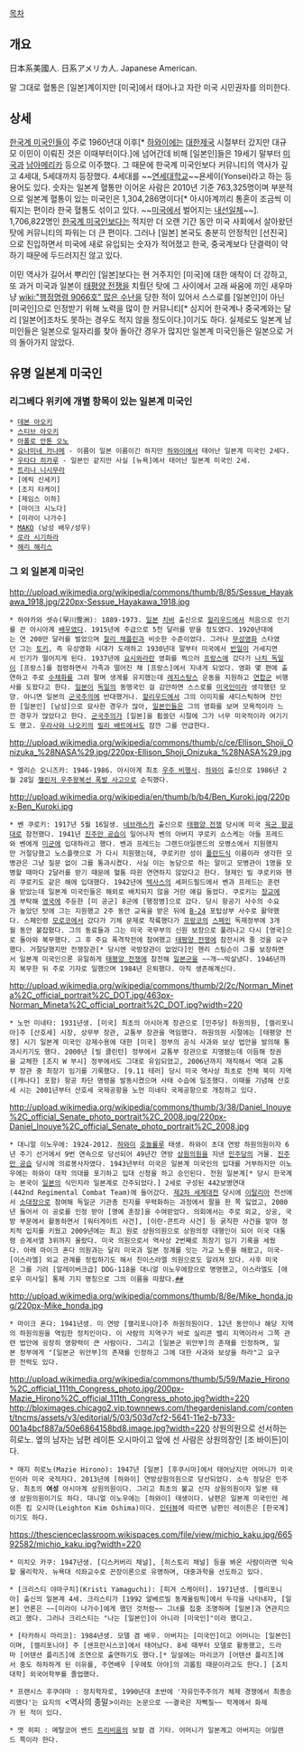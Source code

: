 [[목차]]

== 개요 ==
日本系美國人. 日系アメリカ人. Japanese American.

말 그대로 혈통은 [일본]계이지만 [미국]에서 태어나고 자란 미국 시민권자를 의미한다.

== 상세 ==
[[한국계 미국인]]들이 주로 1960년대 이후[* [[하와이]]에는 [[대한제국]] 시절부터 갔지만 대규모 이민이 이뤄진 것은 이때부터이다.]에 넘어간데 비해 [일본인]들은 19세기 말부터 [[미국]]과 [[남아메리카]] 등으로 이주했다. 그 때문에 한국계 미국인보다 커뮤니티의 역사가 깊고 4세대, 5세대까지 등장했다. 4세대를 ~~[[연세대학교]]~~욘세이(Yonsei)라고 하는 등 용어도 있다. 숫자는 일본계 혈통만 이어온 사람은 2010년 기준 763,325명이며 부분적으로 일본계 혈통이 있는 미국인은 1,304,286명이다[* 아시아계끼리 통혼이 조금씩 이뤄지는 편이라 한국 혈통도 섞이고 있다. ~~[[미국]]에서 벌어지는 [[내선일체]]~~]. 1,706,822명인 [[한국계 미국인]]보다는 적지만 더 오랜 기간 동안 미국 사회에서 살아왔던 탓에 커뮤니티의 파워는 더 큰 편이다. 그러나 [일본] 본국도 충분히 안정적인 [선진국]으로 진입하면서 미국에 새로 유입되는 숫자가 적어졌고 한국, 중국계보다 단결력이 약하기 때문에 두드러지진 않고 있다.

이민 역사가 길어서 뿌리인 [일본]보다는 현 거주지인 [미국]에 대한 애착이 더 강하고, 또 과거 미국과 일본이 [[태평양 전쟁]]을 치뤘던 탓에 그 사이에서 고래 싸움에 끼인 새우마냥 [[wiki:"행정명령 9066호" 많은 수난]]을 당한 적이 있어서 스스로를 [일본인]이 아닌 [미국인]으로 인정받기 위해 노력을 많이 한 커뮤니티[* 심지어 한국계나 중국계와는 달리 [일본어]조차도 못하는 경우도 적지 않을 정도이다.]이기도 하다. 실제로도 일본계 남미인들은 일본으로 일자리를 찾아 돌아간 경우가 많지만 일본계 미국인들은 일본으로 거의 돌아가지 않았다. 

== 유명 일본계 미국인 ==
=== 리그베다 위키에 개별 항목이 있는 일본계 미국인 ===
 * [[데본 아오키]]
 * [[스티브 아오키]]
 * [[아폴로 안톤 오노]]
 * [[요나미네 카나메]] - 이름이 일본 이름이긴 하지만 [[하와이]]에서 태어난 일본계 미국인 2세다.
 * [[우타다 히카루]] - 일본인 같지만 사실 [뉴욕]에서 태어난 일본계 미국인 2세.
 * [[트리나 니시무라]]
 * [에릭 신세키]
 * [조지 타케이]
 * [제임스 이하]
 * [마이크 시노다]
 * [미라이 나가수]
 * [[MAKO]] (남성 배우/성우)
 * [[로라 시기하라]]
 * [[해리 해리스]]
=== 그 외 일본계 미국인 ===
http://upload.wikimedia.org/wikipedia/commons/thumb/8/85/Sessue_Hayakawa_1918.jpg/220px-Sessue_Hayakawa_1918.jpg
 * 하야카와 셋슈(早川雪洲): 1889-1973. [[일본]] [[치바]] 출신으로 [[헐리우드]]에서 처음으로 인기를 끈 아시아계 [[배우]]였다. 1915년에 주급으로 5천 달러를 받을 정도였다. 1920년대에는 연 200만 달러를 벌었으며 [[찰리 채플린]]과 비슷한 수준이었다. 그러나 [[무성영화]] 스타였던 그는 [[토키]], 즉 유성영화 시대가 도래하고 1930년대 말부터 미국에서 [[반일]]이 거세지면서 인기가 떨어지게 된다. 1937년에 [[요시와라]]란 영화를 찍으러 [[프랑스]]에 갔다가 [[나치 독일]]이 [프랑스]를 점령하면서 가족과 떨어진 채 [프랑스]에서 지내게 되었다. 영화 몇 편에 출연하고 주로 [[수채화]]를 그려 팔며 생계를 유지했는데 [[레지스탕스]] 운동을 지원하고 [[연합군]] 비행사를 도왔다고 한다. [[일본]]이 [[독일]]의 동맹국인 걸 감안하면 스스로를 [[미국인]]이라 생각했던 모양. 아니면 일본의 [[군국주의]]에 반대했거나. [[할리우드]]에서 그의 이미지를 새디스틱하며 잔인한 [일본인] [남성]으로 묘사한 경우가 많아, [[일본인]]들은 그의 영화를 보며 모욕적이라 느낀 경우가 많았다고 한다. [[군국주의]]가 [일본]을 휩쓸던 시절에 그가 너무 미국적이라 여기기도 했고. [[우라사와 나오키]]의 [[빌리 배트]]에서도 잠깐 그를 언급한다.

http://upload.wikimedia.org/wikipedia/commons/thumb/c/ce/Ellison_Shoji_Onizuka_%28NASA%29.jpg/220px-Ellison_Shoji_Onizuka_%28NASA%29.jpg
 * 엘리슨 오니즈카: 1946-1986. 아시아계 최초 [[우주 비행사]]. [[하와이]] 출신으로 1986년 2월 28일 [[챌린저 우주왕복선 폭발 사고]]으로 순직했다.

http://upload.wikimedia.org/wikipedia/en/thumb/b/b4/Ben_Kuroki.jpg/220px-Ben_Kuroki.jpg
 * 벤 쿠로키: 1917년 5월 16일생. [[네브래스카]] 출신으로 [[태평양 전쟁]] 당시에 미국 [[육군 항공대]]로 참전했다. 1941년 [[진주만 공습]]이 일어나자 벤의 아버지 쿠로키 쇼스케는 아들 프레드와 벤에게 [[미군]]에 입대하라고 했다. 벤과 프레드는 그랜드아일랜드의 모병소에서 지원했지만 거절당했고 노스플랫으로 가 다시 지원했는데, 쿠로키란 성이 [[폴란드]]식 이름이라 생각한 모병관은 그냥 질문 없이 그를 통과시켰다. 사실 이는 농담으로 하는 말이고 모병관이 1명을 모병할 때마다 2달러를 받기 때문에 혈통 따윈 연연하지 않았다고 한다. 형제인 빌 쿠로키와 헨리 쿠로키도 같은 해에 입대했다. 1942년에 [[텍사스]]의 셰퍼드필드에서 벤과 프레드는 훈련을 받았는데 일본계 미국인들은 해외로 배치되지 않을 거란 얘길 들었다. 쿠로키는 [[장교]]에게 부탁해 [[영국]]에 주둔한 [미 공군] 8군에 [행정병]으로 갔다. 당시 항공기 사수의 수요가 높았던 탓에 그는 지원했고 2주 동안 교육을 받은 뒤에 [[B-24]] 포탑상부 사수로 활약했다. 스페인령 [[모로코]]에서 갔다가 기체 문제로 착륙했다가 [[프랑코]]의 [[스페인]] 독재정부에 3개월 동안 붙잡혔다. 그의 동료들과 그는 미국 국무부의 신원 보장으로 풀려나고 다시 [영국]으로 돌아와 복무했다. 그 후 주요 폭격작전에 참여했고 [[태평양 전쟁]]에 참전시켜 줄 것을 요구했다. 거절당했지만 전쟁장관[* 당시엔 국방장관이 없었다]인 헨리 스팀슨이 그를 보장하면서 일본계 미국인으론 유일하게 [[태평양 전쟁]]에 참전해 [[일본군]]을 ~~개~~박살냈다. 1946년까지 복무한 뒤 주로 기자로 일했으며 1984년 은퇴했다. 아직 생존해계신다.

http://upload.wikimedia.org/wikipedia/commons/thumb/2/2c/Norman_Mineta%2C_official_portrait%2C_DOT.jpg/463px-Norman_Mineta%2C_official_portrait%2C_DOT.jpg?width=220
 * 노먼 미네타: 1931년생. [미국] 최초의 아시아계 장관으로 [민주당] 하원의원, [캘리포니아]주 [산호세] 시장, 상무부 장관, 교통부 장관을 역임했다. 하원의원 시절에는 [태평양 전쟁] 시기 일본계 미국인 강제수용에 대한 [미국] 정부의 공식 사과와 보상 법안을 발의해 통과시키기도 했다. 2000년 [빌 클린턴] 정부에서 교통부 장관으로 지명됐는데 이듬해 정권을 교체한 [조지 W 부시] 정부에서도 그대로 유임되었고, 2006년까지 재직해서 역대 교통부 장관 중 최장기 임기를 기록했다. [9.11 테러] 당시 미국 역사상 최초로 전체 북미 지역([캐나다] 포함) 항공 차단 명령을 발동시켰으며 사태 수습에 일조했다. 이때를 기념해 산호세 시는 2001년부터 산호세 국제공항을 노먼 미네타 국제공항으로 개칭하고 있다.

http://upload.wikimedia.org/wikipedia/commons/thumb/3/38/Daniel_Inouye%2C_official_Senate_photo_portrait%2C_2008.jpg/220px-Daniel_Inouye%2C_official_Senate_photo_portrait%2C_2008.jpg
 * 대니얼 이노우에: 1924-2012. [[하와이]] [[호놀룰루]] 태생. 하와이 초대 연방 하원의원이자 6년 주기 선거에서 9번 연속으로 당선되어 49년간 연방 [[상원의원]]을 지낸 [[민주당]]의 거물. [[진주만 공습]] 당시에 의료봉사자였다. 1943년부터 미국은 일본계 미국인의 입대를 거부하지만 이노우에는 하와이 대학 의대를 포기하고 입대 신청을 하고 승인된다. 전원 일본계[* 당시 한국계는 본국이 [[일본]]의 식민지라 일본계로 간주되었다.] 2세로 구성된 442보병연대(442nd Regimental Combat Team)에 들어갔다. [[제2차 세계대전]] 당시에 [[이탈리아]] 전선에서 [[소대장]]으로 참여해 독일군 기관총 진지를 무력화하는 과정에서 팔을 한 쪽 잃었고, 2000년 들어서 이 공로를 인정 받아 [명예 훈장]을 수여받았다. 의회에서는 주로 외교, 상공, 국방 부문에서 활동하면서 [워터게이트 사건], [이란-콘트라 사건] 등 굵직한 사건을 맡아 정치적 입지를 키웠고 2009년에는 최고 원로 상원의원으로 상원의장 대행인이 되어 미국 대통령 승계서열 3위까지 올랐다. 미국 의원으로서 역사상 2번째로 최장기 임기 기록을 세웠다. 아래 마이크 혼다 의원과는 달리 미국과 일본 정계를 잇는 가교 노릇을 해왔고, 미국-[이스라엘] 외교 관계를 정립하기도 해서 친이스라엘 의원으로도 알려져 있다. 사후 미국은 그를 기려 [알레이버크급] DDG-118을 대니얼 이노우에함으로 명명했고, 이스라엘도 [애로우 미사일] 통제 기지 명칭으로 그의 이름을 따왔다.[http://www.jpost.com/Defense/Israel-to-name-Arrow-site-after-former-US-senator-Daniel-Inouye-336825 #][http://www.jpost.com/Defense/Israel-to-name-Arrow-site-after-former-US-senator-Daniel-Inouye-336825 #]

http://upload.wikimedia.org/wikipedia/commons/thumb/8/8e/Mike_honda.jpg/220px-Mike_honda.jpg
 * 마이크 혼다: 1941년생. 미 연방 [캘리포니아]주 하원의원이다. 12년 동안이나 해당 지역의 하원의원을 역임한 정치인이다. 이 사람의 지역구가 바로 실리콘 밸리 지역이라서 그쪽 관련 법안에 굉장히 영향력이 큰 사람이다. 그리고 [일본군 위안부]의 존재를 인정하며, 일본 정부에게 "[일본군 위안부]의 존재를 인정하고 그에 대한 사과와 보상을 하라"고 요구한 전력도 있다.

http://upload.wikimedia.org/wikipedia/commons/thumb/5/59/Mazie_Hirono%2C_official_111th_Congress_photo.jpg/200px-Mazie_Hirono%2C_official_111th_Congress_photo.jpg?width=220
http://bloximages.chicago2.vip.townnews.com/thegardenisland.com/content/tncms/assets/v3/editorial/5/03/503d7cf2-5641-11e2-b733-001a4bcf887a/50e6864158bd8.image.jpg?width=220
상원의원으로 선서하는 히로노. 옆의 남자는 남편 레이튼 오시마이고 앞에 선 사람은 상원의장인 [조 바이든]이다.

 * 매지 히로노(Mazie Hirono): 1947년 [일본] [후쿠시마]에서 태어났지만 어머니가 미국인이라 미국 국적자다. 2013년에 [하와이] 연방상원의원으로 당선되었다. 소속 정당은 민주당. 최초의 '''여성''' 아시아계 상원의원이다. 그리고 최초의 불교 신자 상원의원이자 일본 태생 상원의원이기도 하다. 대니얼 이노우에는 [하와이] 태생이다. 남편은 일본계 미국인인 레이튼 킴 오시마(Leighton Kim Oshima)이다. [http://www.asianweek.com/2013/05/23/apa-families-maybe-price-of-immigration-reform/ 인터뷰]에 따르면 남편인 레이튼은 [한국계]이기도 하다.

https://thescienceclassroom.wikispaces.com/file/view/michio_kaku.jpg/66592582/michio_kaku.jpg?width=220
 * 미치오 카쿠: 1947년생. [디스커버리 채널], [히스토리 채널] 등을 봐온 사람이라면 익숙할 물리학자. 뉴욕대 석좌교수로 끈장이론으로 유명하며, 대중과학을 선도하고 있다.

 * [크리스티 야마구치](Kristi Yamaguchi): [피겨 스케이터]. 1971년생. [캘리포니아] 출신의 일본계 4세. 크리스티가 [1992 알베르빌 동계올림픽]에서 두각을 나타내자, [일본] 언론은 ~~[미라이 나가수]에게 했던 것처럼~~ 그녀를 집중 조명하며 [일본]과 연관지으려고 했다. 그러나 크리스티는 "나는 [일본인]이 아니라 [미국인]"이라 했다고.

 * [타카하시 마리코]: 1984년생. 모델 겸 배우. 아버지는 [미국인]이고 어머니는 [일본인]이며, [캘리포니아] 주 [샌프란시스코]에서 태어났다. 8세 때부터 모델로 활동했고, 드라마 [어텐션 플리즈]에 조연으로 출연하기도 했다.[* 일설에는 마리코가 [어텐션 플리즈]에서 중도 하차하게 된 이유를, 주연배우 [우에토 아야]의 괴롭힘 때문이라고도 한다.] [죠치대학] 외국어학부를 졸업했다.

 * 프랜시스 후쿠야마 : 정치학자로, 1990년대 초반에 '자유민주주의가 체제 경쟁에서 최종승리했다'는 요지의 <역사의 종말>이라는 논문으로 ~~결국은 자뻑질~~ 학계에서 화제가 된 적이 있다.

 * 맷 히피 : 메탈코어 밴드 [[트리비움]]의 보컬 겸 기타. 어머니가 일본계고 아버지는 아일랜드 쪽이라 한다.
